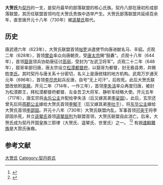 '''大贺氏'''为[[契丹|契丹]]的一支，是契丹最早的部落联盟的核心氏族。契丹八部在唐初形成部落联盟，其历任联盟首领均在大贺氏贵族中选举产生。大贺氏部落联盟共延续百余年，直至唐开元十八年（730年）被[[遥辇氏|遥辇氏]]取代。

== 历史 ==
唐武德六年（623年），大贺氏联盟首领[[大贺咄罗|咄罗]]派遣使节向唐进献名马、丰貂。贞观二年（628年），首领[[大贺摩会|摩会]]率众向唐朝贡，受[[唐太宗|唐太宗]]赐“鼓纛”。贞观十八年（644年），首领[[大贺窟哥|窟哥]]领兵协助唐征讨[[高丽|高丽]]，受封为“左武卫将军”。贞观二十二年（648年），窟哥率部归唐，唐太宗设立[[松漠都督府|松漠都督府]]，以窟哥为都督，封无极县男，并赐姓[[李氏|李氏]]。其时契丹与唐关系十分密切，名义上是唐统辖的地方机构。武周万岁通天元年（696年），首领[[李尽忠|李尽忠]]起兵反唐，自号“无上可汗”，后败死。此后大贺氏联盟改依附[[突厥|突厥]]。开元二年（714年，一作三年），首领[[李失活|李失活]]率众再度归唐，被封为松漠郡王，拜松漠都督府都督、左金吾卫大将军、静析军经略大使。开元五年（717年），唐玄宗将[[永乐公主_(杨元嗣)|永乐公主]]许配给李失活（后又嫁其弟[[李娑固|李娑固]]）。此后，玄宗还曾先后将[[燕郡公主|燕郡公主]]嫁给大贺氏首领[[李郁于|李郁于]]（后又嫁其弟[[李吐于|李吐于]]），将[[东华公主|东华公主]]嫁给大贺氏首领[[李邵固|李邵固]]。开元十八年（730年）大贺氏联盟内乱，军事首领[[可突于|可突于]]将李邵固杀死，并立[[遥辇氏|遥辇氏]]首领[[遥辇屈列|遥辇屈列]]为联盟首领，大贺氏联盟自此消亡。后来，大贺氏成为契丹开国皇族三耶律（大贺氏、遥辇氏、世里氏）之一。
<ref>{{cite book|title=《中国少数民族史大辞典》|author=高文德|publisher=吉林教育出版社|year=1995}}</ref><ref>{{cite book|title=《中国历史大辞典·上卷》|author=郑天挺、吴泽、杨志玖|publisher=上海辞书出版社|year=2000}}</ref>
有說[[達斡爾族|達斡爾族]]是大賀氏後裔。
== 参考文献 ==
{{reflist}}

[[Category:大贺氏|]]
[[Category:契丹姓氏|Category:契丹姓氏]]